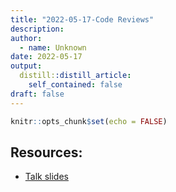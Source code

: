 ```yaml
---
title: "2022-05-17-Code Reviews"
description:
author:
  - name: Unknown
date: 2022-05-17
output:
  distill::distill_article:
    self_contained: false
draft: false
---
```



```r
knitr::opts_chunk$set(echo = FALSE)
```

## Resources:

-   [Talk slides](resources/Code_Review.pdf)


